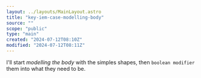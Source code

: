 ```yaml
---
layout: ../layouts/MainLayout.astro
title: "key-iem-case-modelling-body"
source: ""
scope: "public"
type: "main"
created: "2024-07-12T08:10Z"
modified: "2024-07-12T08:11Z"
---
```


I'll start *modelling the body* with the simples shapes, then `boolean modifier` them into what they need to be.